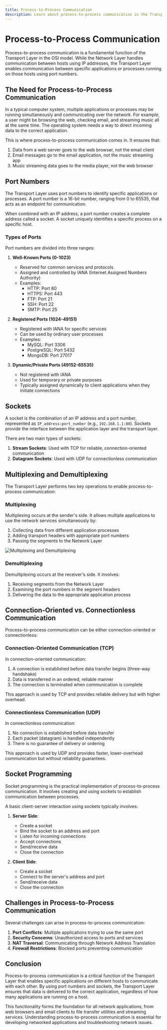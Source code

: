 ```yaml
---
title: Process-to-Process Communication
description: Learn about process-to-process communication in the Transport Layer, including addressing, multiplexing, and demultiplexing.
---
```


# Process-to-Process Communication

Process-to-process communication is a fundamental function of the Transport Layer in the OSI model. While the Network Layer handles communication between hosts using IP addresses, the Transport Layer enables communication between specific applications or processes running on those hosts using port numbers.

## The Need for Process-to-Process Communication

In a typical computer system, multiple applications or processes may be running simultaneously and communicating over the network. For example, a user might be browsing the web, checking email, and streaming music all at the same time. The operating system needs a way to direct incoming data to the correct application.

This is where process-to-process communication comes in. It ensures that:

1. Data from a web server goes to the web browser, not the email client
2. Email messages go to the email application, not the music streaming app
3. Music streaming data goes to the media player, not the web browser

## Port Numbers

The Transport Layer uses port numbers to identify specific applications or processes. A port number is a 16-bit number, ranging from 0 to 65535, that acts as an endpoint for communication.

When combined with an IP address, a port number creates a complete address called a socket. A socket uniquely identifies a specific process on a specific host.

### Types of Ports

Port numbers are divided into three ranges:

1. **Well-Known Ports (0-1023)**
   - Reserved for common services and protocols
   - Assigned and controlled by IANA (Internet Assigned Numbers Authority)
   - Examples:
     - HTTP: Port 80
     - HTTPS: Port 443
     - FTP: Port 21
     - SSH: Port 22
     - SMTP: Port 25

2. **Registered Ports (1024-49151)**
   - Registered with IANA for specific services
   - Can be used by ordinary user processes
   - Examples:
     - MySQL: Port 3306
     - PostgreSQL: Port 5432
     - MongoDB: Port 27017

3. **Dynamic/Private Ports (49152-65535)**
   - Not registered with IANA
   - Used for temporary or private purposes
   - Typically assigned dynamically to client applications when they initiate connections

## Sockets

A socket is the combination of an IP address and a port number, represented as `IP_address:port_number` (e.g., `192.168.1.1:80`). Sockets provide the interface between the application layer and the transport layer.

There are two main types of sockets:

1. **Stream Sockets**: Used with TCP for reliable, connection-oriented communication
2. **Datagram Sockets**: Used with UDP for connectionless communication

## Multiplexing and Demultiplexing

The Transport Layer performs two key operations to enable process-to-process communication:

### Multiplexing

Multiplexing occurs at the sender's side. It allows multiple applications to use the network services simultaneously by:

1. Collecting data from different application processes
2. Adding transport headers with appropriate port numbers
3. Passing the segments to the Network Layer

<img className="max-w-xl mx-auto" src="https://media.geeksforgeeks.org/wp-content/cdn-uploads/CN_Multiplexing-1.jpg" alt="Multiplexing and Demultiplexing" />

### Demultiplexing

Demultiplexing occurs at the receiver's side. It involves:

1. Receiving segments from the Network Layer
2. Examining the port numbers in the segment headers
3. Delivering the data to the appropriate application process

## Connection-Oriented vs. Connectionless Communication

Process-to-process communication can be either connection-oriented or connectionless:

### Connection-Oriented Communication (TCP)

In connection-oriented communication:

1. A connection is established before data transfer begins (three-way handshake)
2. Data is transferred in an ordered, reliable manner
3. The connection is terminated when communication is complete

This approach is used by TCP and provides reliable delivery but with higher overhead.

### Connectionless Communication (UDP)

In connectionless communication:

1. No connection is established before data transfer
2. Each packet (datagram) is handled independently
3. There is no guarantee of delivery or ordering

This approach is used by UDP and provides faster, lower-overhead communication but without reliability guarantees.

## Socket Programming

Socket programming is the practical implementation of process-to-process communication. It involves creating and using sockets to establish communication between processes.

A basic client-server interaction using sockets typically involves:

1. **Server Side**:
   - Create a socket
   - Bind the socket to an address and port
   - Listen for incoming connections
   - Accept connections
   - Send/receive data
   - Close the connection

2. **Client Side**:
   - Create a socket
   - Connect to the server's address and port
   - Send/receive data
   - Close the connection

## Challenges in Process-to-Process Communication

Several challenges can arise in process-to-process communication:

1. **Port Conflicts**: Multiple applications trying to use the same port
2. **Security Concerns**: Unauthorized access to ports and services
3. **NAT Traversal**: Communicating through Network Address Translation
4. **Firewall Restrictions**: Blocked ports preventing communication

## Conclusion

Process-to-process communication is a critical function of the Transport Layer that enables specific applications on different hosts to communicate with each other. By using port numbers and sockets, the Transport Layer ensures that data is delivered to the correct application, regardless of how many applications are running on a host.

This functionality forms the foundation for all network applications, from web browsers and email clients to file transfer utilities and streaming services. Understanding process-to-process communication is essential for developing networked applications and troubleshooting network issues.
